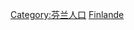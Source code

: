 {{Commons cat|Demographics of Finland}}

[[Category:芬兰人口|Category:芬兰人口]]
[[Category:歐洲人口統計|Finlande]]